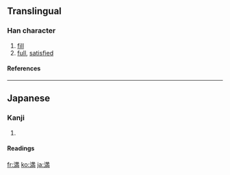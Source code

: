 {{see|滿}}

==Translingual==
===Han character===
{{Han char|rn=85|rad=水|as=09|sn=12|four=|canj=水廿山月 (ETUB), X水廿山月 (XETUB)}}
# [[fill]]
# [[full]], [[satisfied]]
====References====
{{Han ref|kx=0639.111|dkj=17921|dj=1046.030|hdz=31668.031|uh=6E80|ud=28288}}

----
==Japanese==
===Kanji===
{{ja-kanji|grade=4|rs=水09}}
# {{defn|Japanese}} 
====Readings====
{{ja-readings|on=[[まん]] (man), [[ばん]] (ban)|kun=[[みちる]] (michiru), [[みたす]] (mitasu)}}

[[fr:満]]
[[ko:満]]
[[ja:満]]